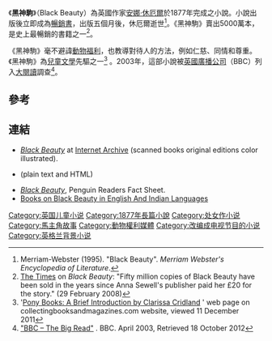《'''黑神駒'''》（Black Beauty）為英國作家[[安娜·休厄爾|安娜·休厄爾]]於1877年完成之小說。小說出版後立即成為[[暢銷書|暢銷書]]，出版五個月後，休厄爾逝世<ref name="Webster">Merriam-Webster (1995). "Black Beauty". ''Merriam Webster's Encyclopedia of Literature''.</ref>。《黑神駒》賣出5000萬本，是史上最暢銷的書籍之一<ref name=times>[http://entertainment.timesonline.co.uk/tol/arts_and_entertainment/books/children/article3459873.ece The Times] {{Wayback|url=http://entertainment.timesonline.co.uk/tol/arts_and_entertainment/books/children/article3459873.ece |date=20080718203951 }} on ''Black Beauty'': "Fifty million copies of Black Beauty have been sold in the years since Anna Sewell's publisher paid her £20 for the story." (29 February 2008)</ref>。

《黑神駒》毫不避諱[[動物福利|動物福利]]，也教導對待人的方法，例如仁慈、同情和尊重。《黑神駒》為[[兒童文學|兒童文學]]先驅之一<ref name="clarissa">'[http://www.collectingbooksandmagazines.com/ponybook.html Pony Books: A Brief Introduction by Clarissa Cridland] {{Wayback|url=http://www.collectingbooksandmagazines.com/ponybook.html |date=20201112015943 }}' web page on collectingbooksandmagazines.com website, viewed 11 December 2011</ref> 。2003年，這部小說被[[英國廣播公司|英國廣播公司]]（BBC）列入[[大閱讀|大閱讀]]調查<ref>[http://www.bbc.co.uk/arts/bigread/top100_2.shtml "BBC – The Big Read"] {{Wayback|url=http://www.bbc.co.uk/arts/bigread/top100_2.shtml |date=20170717020532 }}. BBC. April 2003, Retrieved 18 October 2012</ref>。

==參考==
{{reflist|colwidth=30em}}

==連結==
{{Wikisource}}{{Commons|File:Black Beauty (1877).djvu|Black Beauty (scan of the first edition)}}
*[http://www.archive.org/search.php?query=title%3A%22Black%20Beauty%22%20-contributor%3Agutenberg%20AND%20mediatype%3Atexts ''Black Beauty''] at [[Internet_Archive|Internet Archive]] (scanned books original editions color illustrated).
*{{gutenberg|no=271|name=Black Beauty}} (plain text and HTML)
*[http://www.penguinreaders.com/downloads/0582421217.pdf ''Black Beauty'']{{Wayback|url=http://www.penguinreaders.com/downloads/0582421217.pdf |date=20060922211328 }}, Penguin Readers Fact Sheet.
*[http://www.dkagencies.com/MSB/Black-Beauty_1.aspx Books on Black Beauty in English And Indian Languages ] {{Wayback|url=http://www.dkagencies.com/MSB/Black-Beauty_1.aspx |date=20210224225745 }}

{{Authority control}}
[[Category:英国儿童小说|Category:英国儿童小说]]
[[Category:1877年長篇小說|Category:1877年長篇小說]]
[[Category:处女作小说|Category:处女作小说]]
[[Category:馬主角故事|Category:馬主角故事]]
[[Category:動物權利媒體|Category:動物權利媒體]]
[[Category:改编成电视节目的小说|Category:改编成电视节目的小说]]
[[Category:英格兰背景小说|Category:英格兰背景小说]]